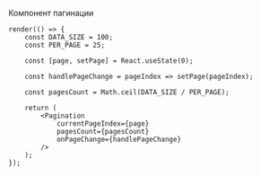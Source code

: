 Компонент пагинации

```tsx live
render(() => {
    const DATA_SIZE = 100;
    const PER_PAGE = 25;

    const [page, setPage] = React.useState(0);

    const handlePageChange = pageIndex => setPage(pageIndex);

    const pagesCount = Math.ceil(DATA_SIZE / PER_PAGE);

    return (
        <Pagination
            currentPageIndex={page}
            pagesCount={pagesCount}
            onPageChange={handlePageChange}
        />
    );
});
```

